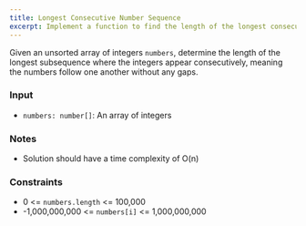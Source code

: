 ```yaml
---
title: Longest Consecutive Number Sequence
excerpt: Implement a function to find the length of the longest consecutive number sequence
---
```



Given an unsorted array of integers `numbers`, determine the length of the longest subsequence where the integers appear consecutively, meaning the numbers follow one another without any gaps.

### Input

- `numbers: number[]`: An array of integers

### Notes

- Solution should have a time complexity of O(n)

<MDXTestExamples testCases={runTestCases} />

### Constraints

- 0 &lt;= `numbers.length` &lt;= 100,000
- -1,000,000,000 &lt;= `numbers[i]` &lt;= 1,000,000,000
